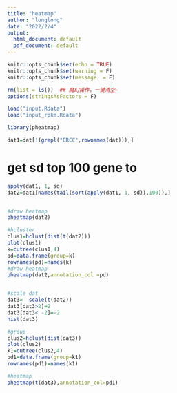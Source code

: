 ---
title: "heatmap"
author: "longlong"
date: "2022/2/4"
output:
  html_document: default
  pdf_document: default
---

```{r setup, include=FALSE}
knitr::opts_chunk$set(echo = TRUE)
knitr::opts_chunk$set(warning = F)
knitr::opts_chunk$set(message  = F) 
```

```{r}
rm(list = ls())  ## 魔幻操作，一键清空~
options(stringsAsFactors = F) 

load("input.Rdata")
load("input_rpkm.Rdata")

library(pheatmap)

dat1=dat[!(grepl("ERCC",rownames(dat))),]
```
# get sd top 100 gene to
```{R}
apply(dat1, 1, sd)
dat2=dat1[names(tail(sort(apply(dat1, 1, sd)),100)),]


#draw heatmap
pheatmap(dat2)

#hcluster
clus1=hclust(dist(t(dat2)))
plot(clus1)
k=cutree(clus1,4)
pd=data.frame(group=k)
rownames(pd)=names(k)
#draw heatmap
pheatmap(dat2,annotation_col =pd)


#scale dat
dat3=  scale(t(dat2))
dat3[dat3>2]=2
dat3[dat3< -2]=-2
hist(dat3)

#group
clus2=hclust(dist(dat3))
plot(clus2)
k1=cutree(clus2,4)
pd1=data.frame(group=k1)
rownames(pd1)=names(k1)

#heatmap
pheatmap(t(dat3),annotation_col=pd1)
```


